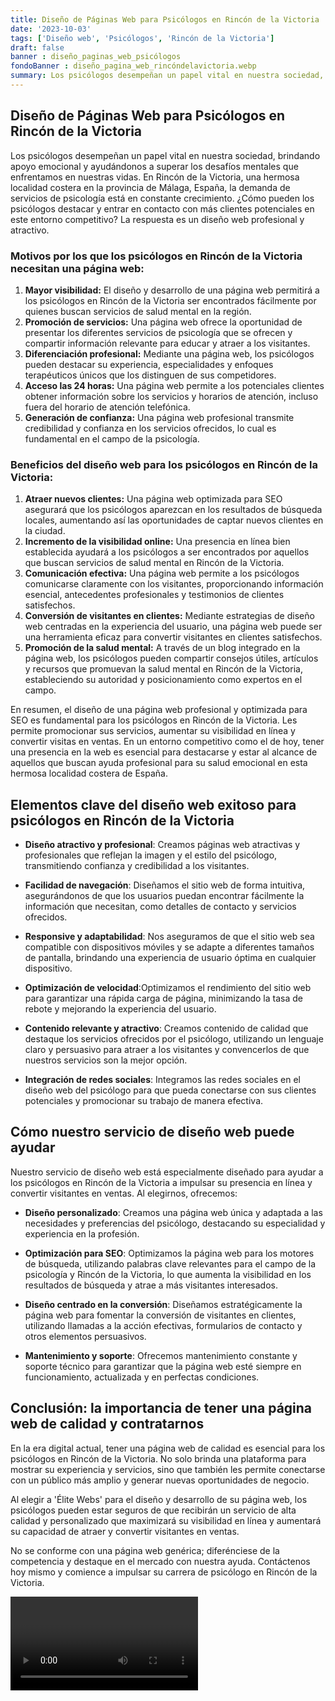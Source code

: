 ```yaml
---
title: Diseño de Páginas Web para Psicólogos en Rincón de la Victoria
date: '2023-10-03'
tags: ['Diseño web', 'Psicólogos', 'Rincón de la Victoria']
draft: false
banner : diseño_paginas_web_psicólogos
fondoBanner : diseño_pagina_web_rincóndelavictoria.webp
summary: Los psicólogos desempeñan un papel vital en nuestra sociedad, brindando apoyo emocional y ayudándonos a superar los desafíos mentales que enfrentamos en nuestras vidas. En Rincón de la Victoria, una hermosa localidad costera en la provincia de Málaga, España, la demanda de servicios de psicología está en constante crecimiento. ¿Cómo pueden los psicólogos destacar y entrar en contacto con más clientes potenciales en este entorno competitivo? La respuesta es un diseño web profesional y atractivo.
---
```


## Diseño de Páginas Web para Psicólogos en Rincón de la Victoria

Los psicólogos desempeñan un papel vital en nuestra sociedad, brindando apoyo emocional y ayudándonos a superar los desafíos mentales que enfrentamos en nuestras vidas. En Rincón de la Victoria, una hermosa localidad costera en la provincia de Málaga, España, la demanda de servicios de psicología está en constante crecimiento. ¿Cómo pueden los psicólogos destacar y entrar en contacto con más clientes potenciales en este entorno competitivo? La respuesta es un diseño web profesional y atractivo.

### Motivos por los que los psicólogos en Rincón de la Victoria necesitan una página web:

1. **Mayor visibilidad:** El diseño y desarrollo de una página web permitirá a los psicólogos en Rincón de la Victoria ser encontrados fácilmente por quienes buscan servicios de salud mental en la región.
2. **Promoción de servicios:** Una página web ofrece la oportunidad de presentar los diferentes servicios de psicología que se ofrecen y compartir información relevante para educar y atraer a los visitantes.
3. **Diferenciación profesional:** Mediante una página web, los psicólogos pueden destacar su experiencia, especialidades y enfoques terapéuticos únicos que los distinguen de sus competidores.
4. **Acceso las 24 horas:** Una página web permite a los potenciales clientes obtener información sobre los servicios y horarios de atención, incluso fuera del horario de atención telefónica.
5. **Generación de confianza:** Una página web profesional transmite credibilidad y confianza en los servicios ofrecidos, lo cual es fundamental en el campo de la psicología.

### Beneficios del diseño web para los psicólogos en Rincón de la Victoria:

1. **Atraer nuevos clientes:** Una página web optimizada para SEO asegurará que los psicólogos aparezcan en los resultados de búsqueda locales, aumentando así las oportunidades de captar nuevos clientes en la ciudad.
2. **Incremento de la visibilidad online:** Una presencia en línea bien establecida ayudará a los psicólogos a ser encontrados por aquellos que buscan servicios de salud mental en Rincón de la Victoria.
3. **Comunicación efectiva:** Una página web permite a los psicólogos comunicarse claramente con los visitantes, proporcionando información esencial, antecedentes profesionales y testimonios de clientes satisfechos.
4. **Conversión de visitantes en clientes:** Mediante estrategias de diseño web centradas en la experiencia del usuario, una página web puede ser una herramienta eficaz para convertir visitantes en clientes satisfechos.
5. **Promoción de la salud mental:** A través de un blog integrado en la página web, los psicólogos pueden compartir consejos útiles, artículos y recursos que promuevan la salud mental en Rincón de la Victoria, estableciendo su autoridad y posicionamiento como expertos en el campo.

En resumen, el diseño de una página web profesional y optimizada para SEO es fundamental para los psicólogos en Rincón de la Victoria. Les permite promocionar sus servicios, aumentar su visibilidad en línea y convertir visitas en ventas. En un entorno competitivo como el de hoy, tener una presencia en la web es esencial para destacarse y estar al alcance de aquellos que buscan ayuda profesional para su salud emocional en esta hermosa localidad costera de España.

<GifSeo />

<Cta />

## Elementos clave del diseño web exitoso para psicólogos en Rincón de la Victoria

- **Diseño atractivo y profesional**: Creamos páginas web atractivas y profesionales que reflejan la imagen y el estilo del psicólogo, transmitiendo confianza y credibilidad a los visitantes.

- **Facilidad de navegación**: Diseñamos el sitio web de forma intuitiva, asegurándonos de que los usuarios puedan encontrar fácilmente la información que necesitan, como detalles de contacto y servicios ofrecidos.

- **Responsive y adaptabilidad**: Nos aseguramos de que el sitio web sea compatible con dispositivos móviles y se adapte a diferentes tamaños de pantalla, brindando una experiencia de usuario óptima en cualquier dispositivo.

- **Optimización de velocidad**:Optimizamos el rendimiento del sitio web para garantizar una rápida carga de página, minimizando la tasa de rebote y mejorando la experiencia del usuario.

- **Contenido relevante y atractivo**: Creamos contenido de calidad que destaque los servicios ofrecidos por el psicólogo, utilizando un lenguaje claro y persuasivo para atraer a los visitantes y convencerlos de que nuestros servicios son la mejor opción.

- **Integración de redes sociales**: Integramos las redes sociales en el diseño web del psicólogo para que pueda conectarse con sus clientes potenciales y promocionar su trabajo de manera efectiva.

## Cómo nuestro servicio de diseño web puede ayudar

Nuestro servicio de diseño web está especialmente diseñado para ayudar a los psicólogos en Rincón de la Victoria a impulsar su presencia en línea y convertir visitantes en ventas. Al elegirnos, ofrecemos:

- **Diseño personalizado**: Creamos una página web única y adaptada a las necesidades y preferencias del psicólogo, destacando su especialidad y experiencia en la profesión.

- **Optimización para SEO**: Optimizamos la página web para los motores de búsqueda, utilizando palabras clave relevantes para el campo de la psicología y Rincón de la Victoria, lo que aumenta la visibilidad en los resultados de búsqueda y atrae a más visitantes interesados.

- **Diseño centrado en la conversión**: Diseñamos estratégicamente la página web para fomentar la conversión de visitantes en clientes, utilizando llamadas a la acción efectivas, formularios de contacto y otros elementos persuasivos.

- **Mantenimiento y soporte**: Ofrecemos mantenimiento constante y soporte técnico para garantizar que la página web esté siempre en funcionamiento, actualizada y en perfectas condiciones.

## Conclusión: la importancia de tener una página web de calidad y contratarnos

En la era digital actual, tener una página web de calidad es esencial para los psicólogos en Rincón de la Victoria. No solo brinda una plataforma para mostrar su experiencia y servicios, sino que también les permite conectarse con un público más amplio y generar nuevas oportunidades de negocio.

Al elegir a 'Élite Webs' para el diseño y desarrollo de su página web, los psicólogos pueden estar seguros de que recibirán un servicio de alta calidad y personalizado que maximizará su visibilidad en línea y aumentará su capacidad de atraer y convertir visitantes en ventas.

No se conforme con una página web genérica; diferénciese de la competencia y destaque en el mercado con nuestra ayuda. Contáctenos hoy mismo y comience a impulsar su carrera de psicólogo en Rincón de la Victoria.

<Video />

<CtaBot job='Psicólogos' city='Rincón de la Victoria'/>

<Gmaps query='Rincón de la Victoria+españa+maps' />